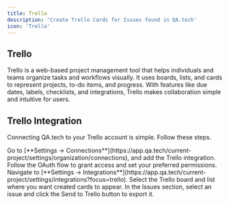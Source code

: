 ```yaml
---
title: Trello
description: 'Create Trello Cards for Issues found in QA.tech'
icon: 'Trello'
---
```


## Trello

Trello is a web-based project management tool that helps individuals and teams organize tasks and workflows visually. It uses boards, lists, and cards to represent projects, to-do items, and progress. With features like due dates, labels, checklists, and integrations, Trello makes collaboration simple and intuitive for users.

## Trello Integration

Connecting QA.tech to your Trello account is simple. Follow these steps.

<Steps>
  <Step title="Connect to Trello">
    Go to [**Settings →
    Connections**](https://app.qa.tech/current-project/settings/organization/connections),
    and add the Trello integration. Follow the OAuth flow to grant access and
    set your preferred permissions.
  </Step>
  <Step title="Configure the Project">
    Navigate to [**Settings →
    Integrations**](https://app.qa.tech/current-project/settings/integrations?focus=trello).
    Select the Trello board and list where you want created cards to appear.
  </Step>
  <Step title="Export an Issue">
    In the Issues section, select an issue and click the Send to Trello button
    to export it.
  </Step>
</Steps>
